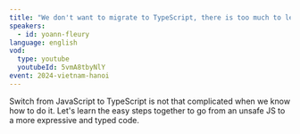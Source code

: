 ```yaml
---
title: "We don't want to migrate to TypeScript, there is too much to learn!"
speakers:
  - id: yoann-fleury
language: english
vod:
  type: youtube
  youtubeId: 5vmA8tbyNlY
event: 2024-vietnam-hanoi
---
```


Switch from JavaScript to TypeScript is not that complicated when we know how to do it.
Let's learn the easy steps together to go from an unsafe JS to a more expressive and typed code.
